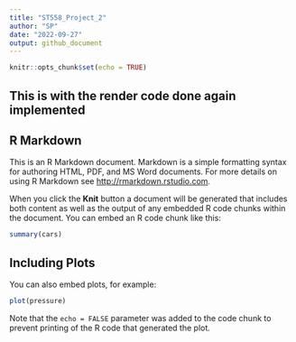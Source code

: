```yaml
---
title: "ST558_Project_2"
author: "SP"
date: "2022-09-27"
output: github_document
---
```


```r
knitr::opts_chunk$set(echo = TRUE)
```
## This is with the render code done again implemented

## R Markdown

This is an R Markdown document. Markdown is a simple formatting syntax for authoring HTML, PDF, and MS Word documents. For more details on using R Markdown see <http://rmarkdown.rstudio.com>.

When you click the **Knit** button a document will be generated that includes both content as well as the output of any embedded R code chunks within the document. You can embed an R code chunk like this:

```r
summary(cars)
```

## Including Plots

You can also embed plots, for example:

```r
plot(pressure)
```

Note that the `echo = FALSE` parameter was added to the code chunk to prevent printing of the R code that generated the plot.
